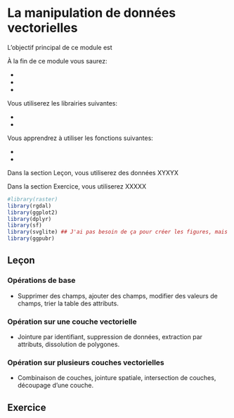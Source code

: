 # La manipulation de données vectorielles {#map_vec}


L'objectif principal de ce module est

À la fin de ce module vous saurez:

-
-
-

Vous utiliserez les librairies suivantes:

-
-

Vous apprendrez à utiliser les fonctions suivantes:

-
-

Dans la section Leçon, vous utiliserez des données XYXYX

Dans la section Exercice, vous utiliserez XXXXX

```r
#library(raster)
library(rgdal)
library(ggplot2)
library(dplyr)
library(sf)
library(svglite) ## J'ai pas besoin de ça pour créer les figures, mais pour les inclure dans le markdown, oui.
library(ggpubr)
```


## Leçon

### Opérations de base

-	Supprimer des champs, ajouter des champs, modifier des valeurs de champs, trier la table des attributs.

### Opération sur une couche vectorielle

-	Jointure par identifiant, suppression de données, extraction par attributs, dissolution de polygones.

### Opération sur plusieurs couches vectorielles

-	Combinaison de couches, jointure spatiale, intersection de couches, découpage d’une couche.


## Exercice


